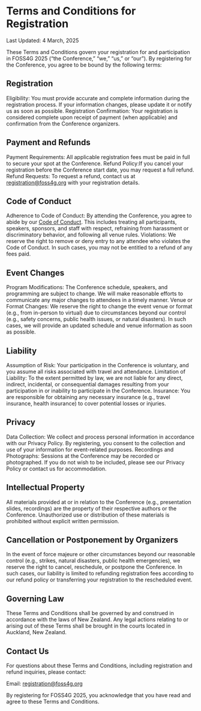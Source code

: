 <Title>FOSS4G 2025 - Terms and Conditions</Title>

<HeaderImage url="/imgs/group photo.jpeg" positionY="40%" height="300" />

# Terms and Conditions for Registration

Last Updated: 4 March, 2025

These Terms and Conditions govern your registration for and participation in FOSS4G 2025 (“the Conference,” “we,” “us,” or “our”). By registering for the Conference, you agree to be bound by the following terms:

## Registration

Eligibility: You must provide accurate and complete information during the registration process. If your information changes, please update it or notify us as soon as possible.
Registration Confirmation: Your registration is considered complete upon receipt of payment (when applicable) and confirmation from the Conference organizers.

## Payment and Refunds

Payment Requirements: All applicable registration fees must be paid in full to secure your spot at the Conference.
Refund Policy:If you cancel your registration before the Conference start date, you may request a full refund.
Refund Requests: To request a refund, contact us at [registration@foss4g.org](mailto://registration@foss4g.org) with your registration details.

## Code of Conduct

Adherence to Code of Conduct: By attending the Conference, you agree to abide by our [Code of Conduct](/attend/code-of-conduct). This includes treating all participants, speakers, sponsors, and staff with respect, refraining from harassment or discriminatory behavior, and following all venue rules.
Violations: We reserve the right to remove or deny entry to any attendee who violates the Code of Conduct. In such cases, you may not be entitled to a refund of any fees paid.

## Event Changes

Program Modifications: The Conference schedule, speakers, and programming are subject to change. We will make reasonable efforts to communicate any major changes to attendees in a timely manner.
Venue or Format Changes: We reserve the right to change the event venue or format (e.g., from in-person to virtual) due to circumstances beyond our control (e.g., safety concerns, public health issues, or natural disasters). In such cases, we will provide an updated schedule and venue information as soon as possible.

## Liability

Assumption of Risk: Your participation in the Conference is voluntary, and you assume all risks associated with travel and attendance.
Limitation of Liability: To the extent permitted by law, we are not liable for any direct, indirect, incidental, or consequential damages resulting from your participation in or inability to participate in the Conference.
Insurance: You are responsible for obtaining any necessary insurance (e.g., travel insurance, health insurance) to cover potential losses or injuries.

## Privacy

Data Collection: We collect and process personal information in accordance with our Privacy Policy. By registering, you consent to the collection and use of your information for event-related purposes.
Recordings and Photographs: Sessions at the Conference may be recorded or photographed. If you do not wish to be included, please see our Privacy Policy or contact us for accommodation.

## Intellectual Property

All materials provided at or in relation to the Conference (e.g., presentation slides, recordings) are the property of their respective authors or the Conference. Unauthorized use or distribution of these materials is prohibited without explicit written permission.

## Cancellation or Postponement by Organizers

In the event of force majeure or other circumstances beyond our reasonable control (e.g., strikes, natural disasters, public health emergencies), we reserve the right to cancel, reschedule, or postpone the Conference. In such cases, our liability is limited to refunding registration fees according to our refund policy or transferring your registration to the rescheduled event.

## Governing Law

These Terms and Conditions shall be governed by and construed in accordance with the laws of New Zealand. Any legal actions relating to or arising out of these Terms shall be brought in the courts located in Auckland, New Zealand.

## Contact Us

For questions about these Terms and Conditions, including registration and refund inquiries, please contact:

Email: [registration@foss4g.org](mailto://registration@foss4g.org)

By registering for FOSS4G 2025, you acknowledge that you have read and agree to these Terms and Conditions.

<FooterImage url="/imgs/2025/auckland.jpg" positionY="35%" height="300" />